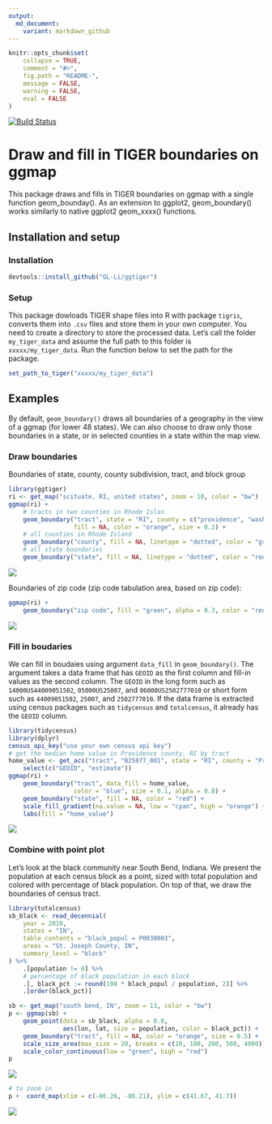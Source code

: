 ```yaml
---
output:
  md_document:
    variant: markdown_github
---
```



```r
knitr::opts_chunk$set(
    collapse = TRUE,
    comment = "#>",
    fig.path = "README-",
    message = FALSE,
    warning = FALSE,
    eval = FALSE
)
```




[![Build Status](https://travis-ci.org/GL-Li/ggtiger.svg?branch=master)](https://travis-ci.org/GL-Li/ggtiger)

# Draw and fill in TIGER boundaries on ggmap

This package draws and fills in TIGER boundaries on ggmap with a single function geom_bounday(). As an extension to ggplot2, geom_boundary() works similarly to native ggplot2 geom_xxxx() functions.


## Installation and setup

### Installation

```r
devtools::install_github("GL-Li/ggtiger")
```

### Setup
This package dowloads TIGER shape files into R with package `tigris`, converts them into `.csv` files and store them in your own computer. You need to create a directory to store the processed data. Let's call the folder `my_tiger_data` and assume the full path to this folder is `xxxxx/my_tiger_data`. Run the function below to set the path for the package.

```r
set_path_to_tiger("xxxxx/my_tiger_data")
```

## Examples
By default, `geom_boundary()` draws all boundaries of a geography in the view of a ggmap (for lower 48 states). We can also choose to draw only those boundaries in a state, or in selected counties in a state within the map view.

### Draw boundaries
Boundaries of state, county, county subdivision, tract, and block group
```r
library(ggtiger)
ri <- get_map("scituate, RI, united states", zoom = 10, color = "bw")
ggmap(ri) +
    # tracts in two counties in Rhode Islan
    geom_boundary("tract", state = "RI", county = c("providence", "washington"),
                  fill = NA, color = "orange", size = 0.2) +
    # all counties in Rhode Island
    geom_boundary("county", fill = NA, linetype = "dotted", color = "green", size = 0.3) +
    # all state boundaries
    geom_boundary("state", fill = NA, linetype = "dotted", color = "red", size = 0.5)

```

![](figures/boundaries.png)

 Boundaries of zip code (zip code tabulation area, based on zip code):
```r
ggmap(ri) +
    geom_boundary("zip code", fill = "green", alpha = 0.3, color = "red")

```

![](figures/zip_code.png)


### Fill in boudaries
We can fill in boudaies using argument `data_fill` in `geom_boundary()`. The argument takes a data frame that has `GEOID` as the first column and fill-in values as the second column. The `GEOID` in the long form such as `14000US44009051502`, `05000US25007`, and `06000US2502777010` or short form such as `44009051502`, `25007`, and `2502777010`. If the data frame is extracted using census packages such as `tidycensus` and `totalcensus`, it already has the `GEOID` column.

```r
library(tidycensus)
library(dplyr)
census_api_key("use your own census api key")
# get the median home value in Providence county, RI by tract
home_value <- get_acs("tract", "B25077_001", state = "RI", county = "Providence") %>%
    select(c("GEOID", "estimate"))
ggmap(ri) +
    geom_boundary("tract", data_fill = home_value, 
                  color = "blue", size = 0.1, alpha = 0.8) +
    geom_boundary("state", fill = NA, color = "red") +
    scale_fill_gradient(na.value = NA, low = "cyan", high = "orange") +
    labs(fill = "home_value")
```

![](figures/boundaries_with_fill.png)


### Combine with point plot
Let's look at the black community near South Bend, Indiana. We present the population at each census block as a point, sized with total population and colored with percentage of black population. On top of that, we draw the boundaries of census tract.

```r
library(totalcensus)
sb_black <- read_decennial(
    year = 2010,
    states = "IN",
    table_contents = "black_popul = P0030003",
    areas = "St. Joseph County, IN",
    summary_level = "block"
) %>% 
    .[population != 0] %>%
    # percentage of black population in each block
    .[, black_pct := round(100 * black_popul / population, 2)] %>%
    .[order(black_pct)]

sb <- get_map("south bend, IN", zoom = 13, color = "bw")
p <- ggmap(sb) +
    geom_point(data = sb_black, alpha = 0.8,
               aes(lon, lat, size = population, color = black_pct)) +
    geom_boundary("tract", fill = NA, color = "orange", size = 0.5) +
    scale_size_area(max_size = 20, breaks = c(10, 100, 200, 500, 4000)) +
    scale_color_continuous(low = "green", high = "red") 
p
```

![](figures/boundaries_with_point.png)


```r
# to zoom in
p +  coord_map(xlim = c(-86.26, -86.21), ylim = c(41.67, 41.7))
```

![](figures/boundaries_with_point_zoom.png)

